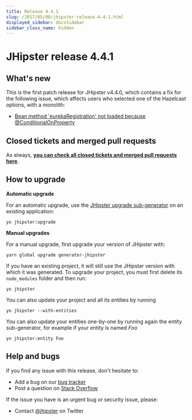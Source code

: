 ```yaml
---
title: Release 4.4.1
slug: /2017/05/08/jhipster-release-4.4.1.html
displayed_sidebar: docsSidebar
sidebar_class_name: hidden
---
```


JHipster release 4.4.1
==================

What's new
----------

This is the first patch release for JHipster v4.4.0, which contains a fix for the following issue, which affects users who selected one of the Hazelcast options, with a monolith:

- [Bean method 'eurekaRegistration' not loaded because @ConditionalOnProperty](https://github.com/jhipster/generator-jhipster/issues/5732)

Closed tickets and merged pull requests
------------
As always, __[you can check all closed tickets and merged pull requests here](https://github.com/jhipster/generator-jhipster/issues?q=milestone%3A4.4.1+is%3Aclosed)__.

How to upgrade
------------

**Automatic upgrade**

For an automatic upgrade, use the [JHipster upgrade sub-generator](/upgrading-an-application/) on an existing application:

```
yo jhipster:upgrade
```

**Manual upgrades**

For a manual upgrade, first upgrade your version of JHipster with:

```
yarn global upgrade generator-jhipster
```

If you have an existing project, it will still use the JHipster version with which it was generated.
To upgrade your project, you must first delete its `node_modules` folder and then run:

```
yo jhipster
```

You can also update your project and all its entities by running

```
yo jhipster --with-entities
```

You can also update your entities one-by-one by running again the entity sub-generator, for example if your entity is named _Foo_

```
yo jhipster:entity Foo
```

Help and bugs
--------------

If you find any issue with this release, don't hesitate to:

- Add a bug on our [bug tracker](https://github.com/jhipster/generator-jhipster/issues?state=open)
- Post a question on [Stack Overflow](http://stackoverflow.com/tags/jhipster/info)

If the issue you have is an urgent bug or security issue, please:

- Contact [@jhipster](https://twitter.com/jhipster) on Twitter
